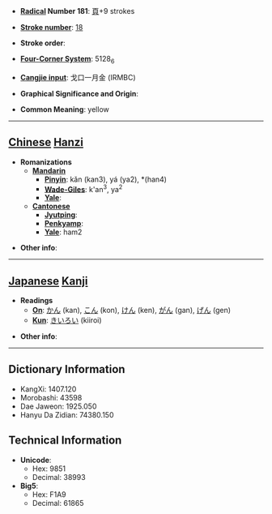 * '''[[Wiktionary:Chinese radical index| Radical]] Number 181''': [[Wiktionary:Chinese radical index 頁|頁]]+9 strokes

* '''[[Wiktionary:Chinese total strokes index|Stroke number]]''': [[Wiktionary:Chinese total strokes index 18|18]]

* '''Stroke order''': 

* '''[[Wiktionary:Chinese four corner index|Four-Corner System]]''': 5128<sub>6</sub>

* '''[[Wiktionary:Chinese Cangjie index|Cangjie input]]''': 戈口一月金 (IRMBC)

* '''Graphical Significance and Origin''': 

* '''Common Meaning''': yellow

----

== [[Chinese]] [[Hanzi]] ==

* '''Romanizations'''
** '''[[Mandarin]]'''
*** '''[[Pinyin]]''': kǎn (kan3), yá (ya2), *(han4)
*** '''[[Wade-Giles]]''': k'an<sup>3</sup>, ya<sup>2</sup>
*** '''[[Yale]]''': 
** '''[[Cantonese]]'''
*** '''[[Jyutping]]''':
*** '''[[Penkyamp]]''': 
*** '''[[Yale]]''': ham2

* '''Other info''': 

----

== [[Japanese]] [[Kanji]] ==

* '''Readings'''
** '''[[On]]''': [[かん]] (kan), [[こん]] (kon), [[けん]] (ken), [[がん]] (gan), [[げん]] (gen)
** '''[[Kun]]''': [[きいろい]] (kiiroi)

* '''Other info''':  

----

== Dictionary Information ==

* KangXi: 1407.120
* Morobashi: 43598
* Dae Jaweon: 1925.050
* Hanyu Da Zidian: 74380.150

== Technical Information ==

* '''Unicode''':
** Hex: 9851
** Decimal: 38993
* '''Big5''':
** Hex: F1A9
** Decimal: 61865